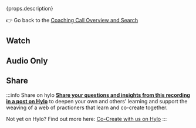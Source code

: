 
<p><span>{props.description}</span></p>


:point_right: Go back to the [Coaching Call Overview and Search](/coaching-calls)  


## Watch

<LiteYouTubeEmbed
  id={props.youtube_id}
  params="autoplay=1&autohide=1&showinfo=0&rel=0"
  title={props.title}
  poster="maxresdefault"
  webp
/>

## Audio Only

<AudioPlayer
  src={props.audiopath}
  volume={0.5}
/>


## Share

:::info Share on hylo
**[Share your questions and insights from this recording in a post on Hylo](https://www.hylo.com/groups/convergent-facilitation/create/post?newPostType=discussion)** to deepen your own and others' learning and support the weaving of a web of practioners that learn and co-create together.

Not yet on Hylo? Find out more here: [Co-Create with us on Hylo](/engage/platforms-and-co-creation/co-create-on-hylo)
:::